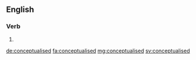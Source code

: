 ==English==

===Verb===
{{head|en|verb form}}

# {{en-past of|conceptualise}}

[[de:conceptualised]]
[[fa:conceptualised]]
[[mg:conceptualised]]
[[sv:conceptualised]]
